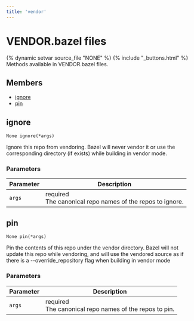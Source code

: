 ```yaml
---
title: 'vendor'
---
```


# VENDOR.bazel files

{% dynamic setvar source_file "NONE" %}
{% include "\_buttons.html" %}
Methods available in VENDOR.bazel files.

## Members

- [ignore](#ignore)
- [pin](#pin)

## ignore

``` rule-signature
None ignore(*args)
```

Ignore this repo from vendoring. Bazel will never vendor it or use the corresponding directory (if exists) while building in vendor mode.

### Parameters

<table class="table table-bordered table-condensed table-params">
<thead>
<tr>
<th>Parameter</th>
<th>Description</th>
</tr>
</thead>
<tbody>
<tr>
<td id="ignore.args"><code>args</code></td>
<td>required<br />
The canonical repo names of the repos to ignore.</td>
</tr>
</tbody>
</table>

## pin

``` rule-signature
None pin(*args)
```

Pin the contents of this repo under the vendor directory. Bazel will not update this repo while vendoring, and will use the vendored source as if there is a --override_repository flag when building in vendor mode

### Parameters

<table class="table table-bordered table-condensed table-params">
<thead>
<tr>
<th>Parameter</th>
<th>Description</th>
</tr>
</thead>
<tbody>
<tr>
<td id="pin.args"><code>args</code></td>
<td>required<br />
The canonical repo names of the repos to pin.</td>
</tr>
</tbody>
</table>

